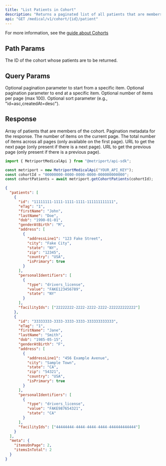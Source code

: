 ```yaml
---
title: "List Patients in Cohort"
description: "Returns a paginated list of all patients that are members of the specified cohort."
api: "GET /medical/v1/cohort/{id}/patient"
---
```


For more information, see the [guide about Cohorts](/medical-api/handling-data/cohorts)

## Path Params

<ParamField path="id" type="string" required>
  The ID of the cohort whose patients are to be returned.
</ParamField>

## Query Params

<ParamField path="fromItem" type="string" required={false}>
  Optional pagination parameter to start from a specific item.
</ParamField>

<ParamField path="toItem" type="string" required={false}>
  Optional pagination parameter to end at a specific item.
</ParamField>

<ParamField path="count" type="number" required={false}>
  Optional number of items per page (max 100).
</ParamField>

<ParamField path="sort" type="string" required={false}>
  Optional sort parameter (e.g., "id=asc,createdAt=desc").
</ParamField>

## Response

<ResponseField name="patients" type="Patient[]" required>
  Array of patients that are members of the cohort.
  <Expandable title="Patient properties">
    <Snippet file="patient-response.mdx" />
  </Expandable>
</ResponseField>

<ResponseField name="meta" type="ResponseMeta" required>
  Pagination metadata for the response.
  <Expandable title="Pagination properties">
    <ResponseField name="itemsOnPage" type="number" required>
      The number of items on the current page.
    </ResponseField>
    <ResponseField name="itemsInTotal" type="number" required={false}>
      The total number of items across all pages (only available on the first page).
    </ResponseField>
    <ResponseField name="nextPage" type="string" required={false}>
      URL to get the next page (only present if there is a next page).
    </ResponseField>
    <ResponseField name="prevPage" type="string" required={false}>
      URL to get the previous page (only present if there is a previous page).
    </ResponseField>
  </Expandable>
</ResponseField>

<ResponseExample>

```javascript Metriport SDK
import { MetriportMedicalApi } from "@metriport/api-sdk";

const metriport = new MetriportMedicalApi("YOUR_API_KEY");
const cohortId = "00000000-0000-0000-0000-000000000000";
const cohortPatients = await metriport.getCohortPatients(cohortId);
```

</ResponseExample>

```json
{
  "patients": [
    {
      "id": "11111111-1111-1111-1111-111111111111",
      "eTag": "1",
      "firstName": "John",
      "lastName": "Doe",
      "dob": "1990-01-01",
      "genderAtBirth": "M",
      "address": [
        {
          "addressLine1": "123 Fake Street",
          "city": "Fake City",
          "state": "NY",
          "zip": "12345",
          "country": "USA",
          "isPrimary": true
        }
      ],
      "personalIdentifiers": [
        {
          "type": "drivers_license",
          "value": "FAKE123456789",
          "state": "NY"
        }
      ],
      "facilityIds": ["22222222-2222-2222-2222-222222222222"]
    },
    {        
      "id": "33333333-3333-3333-3333-333333333333",
      "eTag": "1",
      "firstName": "Jane",
      "lastName": "Smith",
      "dob": "1985-05-15",
      "genderAtBirth": "F",
      "address": [
        {
          "addressLine1": "456 Example Avenue",
          "city": "Sample Town",
          "state": "CA",
          "zip": "54321",
          "country": "USA",
          "isPrimary": true
        }
      ],
      "personalIdentifiers": [
        {
          "type": "drivers_license",
          "value": "FAKE987654321",
          "state": "CA"
        }
      ],
      "facilityIds": ["44444444-4444-4444-4444-444444444444"]
    }
  ],
  "meta": {
    "itemsOnPage": 2,
    "itemsInTotal": 2
  }
}
```
